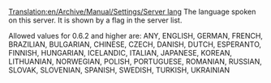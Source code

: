 [[Translation:en/Archive/Manual/Settings/Server lang]]
The language spoken on this server. It is shown by a flag in the server list.

Allowed values for 0.6.2 and higher are: ANY, ENGLISH, GERMAN, FRENCH, BRAZILIAN, BULGARIAN, CHINESE, CZECH, DANISH, DUTCH, ESPERANTO, FINNISH, HUNGARIAN, ICELANDIC, ITALIAN, JAPANESE, KOREAN, LITHUANIAN, NORWEGIAN, POLISH, PORTUGUESE, ROMANIAN, RUSSIAN, SLOVAK, SLOVENIAN, SPANISH, SWEDISH, TURKISH, UKRAINIAN